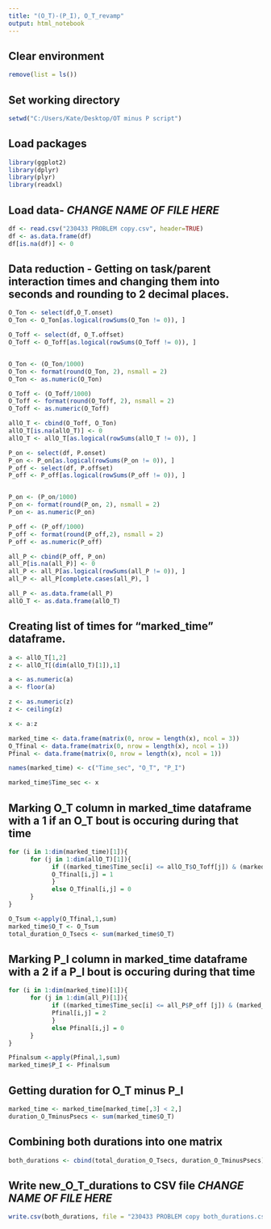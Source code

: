---
title: "(O_T)-(P_I), O_T_revamp"
output: html_notebook
---

## Clear environment
```{r}
remove(list = ls())
```

## Set working directory
```{r}
setwd("C:/Users/Kate/Desktop/OT minus P script")
```

## Load packages
```{r load-packages, message = FALSE}
library(ggplot2)
library(dplyr)
library(plyr)
library(readxl)
```

## Load data- *CHANGE NAME OF FILE HERE*
```{r load-data}
df <- read.csv("230433 PROBLEM copy.csv", header=TRUE)
df <- as.data.frame(df)
df[is.na(df)] <- 0
```

## Data reduction - Getting on task/parent interaction times and changing them into seconds and rounding to 2 decimal places.
```{r}
O_Ton <- select(df,O_T.onset)
O_Ton <- O_Ton[as.logical(rowSums(O_Ton != 0)), ]

O_Toff <- select(df, O_T.offset)
O_Toff <- O_Toff[as.logical(rowSums(O_Toff != 0)), ]


O_Ton <- (O_Ton/1000)
O_Ton <- format(round(O_Ton, 2), nsmall = 2)
O_Ton <- as.numeric(O_Ton)

O_Toff <- (O_Toff/1000)
O_Toff <- format(round(O_Toff, 2), nsmall = 2)
O_Toff <- as.numeric(O_Toff)

allO_T <- cbind(O_Toff, O_Ton)
allO_T[is.na(allO_T)] <- 0
allO_T <- allO_T[as.logical(rowSums(allO_T != 0)), ]

P_on <- select(df, P.onset)
P_on <- P_on[as.logical(rowSums(P_on != 0)), ]
P_off <- select(df, P.offset)
P_off <- P_off[as.logical(rowSums(P_off != 0)), ]


P_on <- (P_on/1000)
P_on <- format(round(P_on, 2), nsmall = 2)
P_on <- as.numeric(P_on)

P_off <- (P_off/1000)
P_off <- format(round(P_off,2), nsmall = 2)
P_off <- as.numeric(P_off)

all_P <- cbind(P_off, P_on)
all_P[is.na(all_P)] <- 0
all_P <- all_P[as.logical(rowSums(all_P != 0)), ]
all_P <- all_P[complete.cases(all_P), ]

all_P <- as.data.frame(all_P)
allO_T <- as.data.frame(allO_T)

```

## Creating list of times for "marked_time" dataframe. 
```{r}

a <- allO_T[1,2]
z <- allO_T[(dim(allO_T)[1]),1]

a <- as.numeric(a)
a <- floor(a)

z <- as.numeric(z)
z <- ceiling(z)

x <- a:z

marked_time <- data.frame(matrix(0, nrow = length(x), ncol = 3))
O_Tfinal <- data.frame(matrix(0, nrow = length(x), ncol = 1))
Pfinal <- data.frame(matrix(0, nrow = length(x), ncol = 1))

names(marked_time) <- c("Time_sec", "O_T", "P_I")

marked_time$Time_sec <- x

```

## Marking O_T column in marked_time dataframe with a 1 if an O_T bout is occuring during that time
```{r}
for (i in 1:dim(marked_time)[1]){
      for (j in 1:dim(allO_T)[1]){
            if ((marked_time$Time_sec[i] <= allO_T$O_Toff[j]) & (marked_time$Time_sec[i] >= allO_T$O_Ton[j])){
            O_Tfinal[i,j] = 1
            }
            else O_Tfinal[i,j] = 0
      }
}

O_Tsum <-apply(O_Tfinal,1,sum)
marked_time$O_T <- O_Tsum
total_duration_O_Tsecs <- sum(marked_time$O_T)

```

## Marking P_I column in marked_time dataframe with a 2 if a P_I bout is occuring during that time
```{r}
for (i in 1:dim(marked_time)[1]){
      for (j in 1:dim(all_P)[1]){
            if ((marked_time$Time_sec[i] <= all_P$P_off [j]) & (marked_time$Time_sec[i] >= all_P$P_on [j])){
            Pfinal[i,j] = 2
            }
            else Pfinal[i,j] = 0
      }
}

Pfinalsum <-apply(Pfinal,1,sum)
marked_time$P_I <- Pfinalsum
```

## Getting duration for O_T minus P_I
```{r}
marked_time <- marked_time[marked_time[,3] < 2,]
duration_O_TminusPsecs <- sum(marked_time$O_T)
```

## Combining both durations into one matrix
```{r}
both_durations <- cbind(total_duration_O_Tsecs, duration_O_TminusPsecs)
```

## Write new_O_T_durations to CSV file *CHANGE NAME OF FILE HERE*
```{r}
write.csv(both_durations, file = "230433 PROBLEM copy both_durations.csv",row.names=FALSE)
```